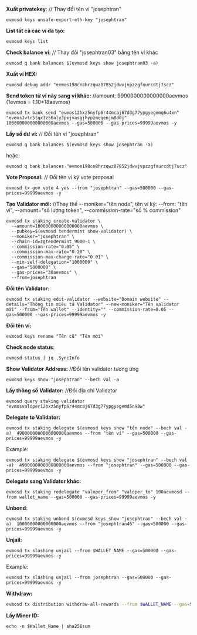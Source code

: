 **Xuất privatekey**: // Thay đổi tên ví "josephtran"
```
evmosd keys unsafe-export-eth-key "josephtran"
```
**List tất cả các ví đã tạo:**
```
evmosd keys list
```

**Check balance ví:** // Thay đổi "josephtran03" bằng tên ví khác
```
evmosd q bank balances $(evmosd keys show josephtran03 -a)
```

**Xuất ví HEX:**
```
evmosd debug addr "evmos198cn8hrzqwz07852jdwvjvpzzgfnurcdtj7scz"  
```

**Send token từ ví này sang ví khác:** //amount: 9900000000000000aevmos (1evmos = 1.10*18aevmos)
```
evmosd tx bank send "evmos12hxz5nyfp6r44mcaj67d3g77ypgyegemq6u4xn" "evmos1vtc5tgx3z56aly3pxjvasgjhypzmqqenjm8d0j" 100000000000000000aevmos --gas=500000 --gas-prices=99999aevmos -y
```
**Lấy số dư ví:** // Đổi tên ví "josephtran"
```
evmosd q bank balances $(evmosd keys show josephtran -a)
```
hoặc:
```
evmosd q bank balances "evmos198cn8hrzqwz07852jdwvjvpzzgfnurcdtj7scz" 
```

**Vote Proposal:** // Đổi tên ví ký vote proposal
```
evmosd tx gov vote 4 yes --from "josephtran" --gas=500000 --gas-prices=99999aevmos -y 
```

**Tạo Validator mới:** //Thay thế --moniker="tên node", tên ví ký: --from: "tên ví", --amount="số lượng token", --commission-rate="số % commission"
```
evmosd tx staking create-validator \
  --amount=100000000000000000aevmos \
  --pubkey=$(evmosd tendermint show-validator) \
  --moniker="josephtran" \
  --chain-id=zgtendermint_9000-1 \
  --commission-rate="0.05" \
  --commission-max-rate="0.20" \
  --commission-max-change-rate="0.01" \
  --min-self-delegation="1000000" \
  --gas="5000000" \
  --gas-prices="30aevmos" \
  --from=josephtran
```

**Đổi tên Validator:**
```
evmosd tx staking edit-validator --website="Domain website" --details="Thông tin miêu tả Validator" --new-moniker="Tên validator mới" --from="Tên wallet" --identity="" --commission-rate=0.05 --gas=500000 --gas-prices=99999aevmos -y
```

**Đổi tên ví:**
```
evmosd keys rename "Tên cũ" "Tên mới"
```

**Check node status**:
```
evmosd status | jq .SyncInfo 
```

**Show Validator Address:** //Đổi tên validator tương ứng
```
evmosd keys show "josephtran" --bech val -a
```

**Lấy thông số Validator:** //Đổi địa chỉ Validator
```
evmosd query staking validator "evmosvaloper12hxz5nyfp6r44mcaj67d3g77ypgyegemd5n98w"
```



**Delegate to Validator:** 

```
evmosd tx staking delegate $(evmosd keys show "tên node" --bech val -a)  4900000000000000000aevmos --from "tên ví" --gas=500000 --gas-prices=99999aevmos -y
```
Example:
```
evmosd tx staking delegate $(evmosd keys show "josephtran" --bech val -a)  4900000000000000000aevmos --from "josephtran" --gas=500000 --gas-prices=99999aevmos -y
```

**Delegate sang Validator khác:** 
```
evmosd tx staking redelegate "valoper_from" "valoper_to" 100aevmosd --from wallet_name --gas=500000 --gas-prices=99999aevmos -y
```

**Unbond**:
```
evmosd tx staking unbond $(evmosd keys show "josephtran" --bech val -a)  10000000000000000aevmos --from "josephtran46" --gas=500000 --gas-prices=99999aevmos -y
```

**Unjail:**
```
evmosd tx slashing unjail --from $WALLET_NAME --gas=500000 --gas-prices=99999aevmos -y
```
Example:
```
evmosd tx slashing unjail --from josephtran --gas=500000 --gas-prices=99999aevmos -y
```
**Withdraw:**
```bash
evmosd tx distribution withdraw-all-rewards --from $WALLET_NAME --gas=500000 --gas-prices=99999aevmos -y
```

**Lấy Miner ID:**
```
echo -n $Wallet_Name | sha256sum
```

